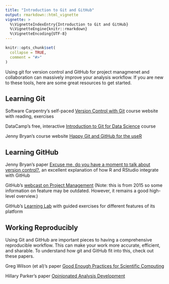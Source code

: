 ```yaml
---
title: "Introduction to Git and GitHub"
output: rmarkdown::html_vignette
vignette: >
  %\VignetteIndexEntry{Introduction to Git and GitHub}
  %\VignetteEngine{knitr::rmarkdown}
  %\VignetteEncoding{UTF-8}
---
```


```r
knitr::opts_chunk$set(
  collapse = TRUE,
  comment = "#>"
)
```

Using git for version control and GitHub for project managmenet and collaboration can massively improve your analysis workflow. If you are new to these tools, here are some great resources to get started. 

## Learning Git

Software Carpentry's self-paced [Version Control with Git](http://swcarpentry.github.io/git-novice/) course website with reading, exercises

DataCamp's free, interactive [Introduction to Git for Data Science](https://www.datacamp.com/courses/introduction-to-git-for-data-science) course

Jenny Bryan's course website [Happy Git and GitHub for the useR](http://happygitwithr.com/)

## Learning GitHub

Jenny Bryan's paper [Excuse me, do you have a moment to talk about version control?](https://peerj.com/preprints/3159/), an excellent explanation of how R and RStudio integrate with GitHub

GitHub's [webcast on Project Management](https://www.youtube.com/watch?v=6fByt0o4UYs) (Note: this is from 2015 so some information on feature may be outdated. However, it remains a good high-level overview.)

GitHub's [Learning Lab](https://lab.github.com/) with guided exercises for different features of its platform

## Working Reproducibly

Using Git and GitHub are important pieces to having a comprehensive reproducible workflow. This can make your work more accurate, efficient, and sharable. To understand how git and GitHub fit into this, check out these papers.

Greg Wilson (et al)'s paper [Good Enough Practices for Scientific Computing](https://journals.plos.org/ploscompbiol/article?id=10.1371/journal.pcbi.1005510)

Hillary Parker's paper [Opinionated Analysis Development](https://peerj.com/preprints/3210/)

